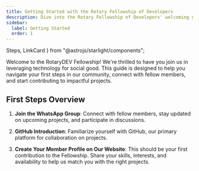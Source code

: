 ```yaml
---
title: Getting Started with the Rotary Fellowship of Developers
description: Dive into the Rotary Fellowship of Developers' welcoming guide for new members. Explore initial steps, recommended tools, and how to contribute.
sidebar:
  label: Getting Started
  order: 1
---
```


  Steps,
  LinkCard
} from "@astrojs/starlight/components";

Welcome to the RotaryDEV Fellowship! We're thrilled to have you join us in leveraging technology for social good. This guide is designed to help you navigate your first steps in our community, connect with fellow members, and start contributing to impactful projects.

## First Steps Overview

<Steps>

1. **Join the WhatsApp Group**: Connect with fellow members, stay updated on upcoming projects, and participate in discussions.
   <LinkCard title="Request to Join" description="Click here to join the WhatsApp group." target="_blank" href="https://wa.me/50765156690?text=Hi%21%20I%20want%20to%20join%20RotaryDEV.%0A%0AName%3A%20%0ACountry%3A%20%0AClub%3A%20%0ADistrict%3A%20%0A%0AI%20would%20like%20to%20join%20because%3A%20"/>

2. **GitHub Introduction**: Familiarize yourself with GitHub, our primary platform for collaboration on projects.
   <LinkCard title="Read our Guide to GitHub" description="Learn how to use GitHub for contributing to projects." href="/docs/guides/github-contribution"/>

3. **Create Your Member Profile on Our Website**: This should be your first contribution to the Fellowship. Share your skills, interests, and availability to help us match you with the right projects.
   <LinkCard title="Create Your Profile" description="Learn how to create your member profile." href="/docs/guides/contribute-profile"/>

</Steps>
